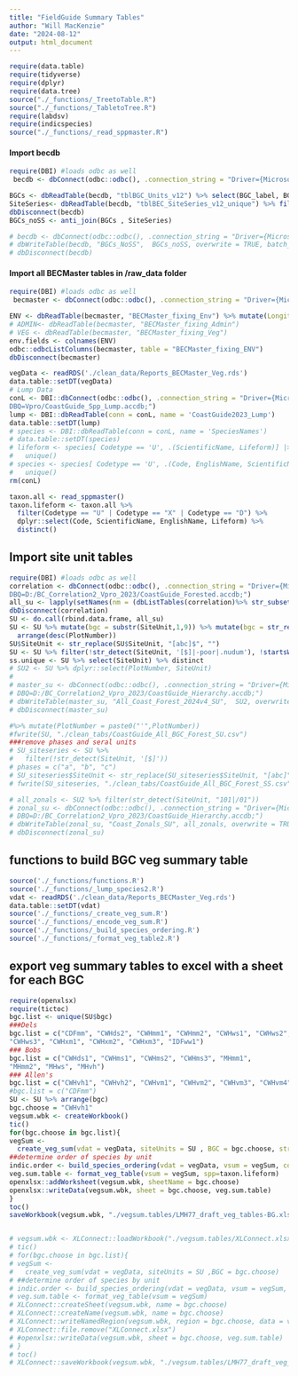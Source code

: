 ```yaml
---
title: "FieldGuide Summary Tables"
author: "Will MacKenzie"
date: "2024-08-12"
output: html_document
---
```


```r
require(data.table)
require(tidyverse)
require(dplyr)
require(data.tree)
source("./_functions/_TreetoTable.R")
source("./_functions/_TabletoTree.R")
require(labdsv)
require(indicspecies)
source("./_functions/_read_sppmaster.R")
```

#### Import becdb
```r
require(DBI) #loads odbc as well
 becdb <- dbConnect(odbc::odbc(), .connection_string = "Driver={Microsoft Access Driver (*.mdb, *.accdb)}; DBQ=D:/BECdb_Working/BECdb_ver12_2021_reduced.accdb;")

BGCs <- dbReadTable(becdb, "tblBGC_Units_v12") %>% select(BGC_label, BGC_NoSpace, BGC_Zone)
SiteSeries<- dbReadTable(becdb, "tblBEC_SiteSeries_v12_unique") %>% filter(Status == "Current") %>% select(BGC_NoSpace, SS_NoSpace, SS_Label)
dbDisconnect(becdb)
BGCs_noSS <- anti_join(BGCs , SiteSeries)

# becdb <- dbConnect(odbc::odbc(), .connection_string = "Driver={Microsoft Access Driver (*.mdb, *.accdb)}; DBQ=D:/BECdb_Working/BECdb_ver12_2021_reduced.accdb;")
# dbWriteTable(becdb, "BGCs_NoSS",  BGCs_noSS, overwrite = TRUE, batch_rows = 1)
# dbDisconnect(becdb)
```

#### Import all BECMaster tables in /raw_data folder
```r
require(DBI) #loads odbc as well
 becmaster <- dbConnect(odbc::odbc(), .connection_string = "Driver={Microsoft Access Driver (*.mdb, *.accdb)}; DBQ=D:/GitHub/BECMaster_Cleaning/updated_vpro/BECMaster_fixing.accdb;")

ENV <- dbReadTable(becmaster, "BECMaster_fixing_Env") %>% mutate(Longitude = ifelse(Longitude<0, Longitude, 0-Longitude))
# ADMIN<- dbReadTable(becmaster, "BECMaster_fixing_Admin")
# VEG <- dbReadTable(becmaster, "BECMaster_fixing_Veg")
env.fields <- colnames(ENV)
odbc::odbcListColumns(becmaster, table = "BECMaster_fixing_ENV")
dbDisconnect(becmaster)

vegData <- readRDS('./clean_data/Reports_BECMaster_Veg.rds')
data.table::setDT(vegData)
# Lump Data
conL <- DBI::dbConnect(odbc::odbc(), .connection_string = "Driver={Microsoft Access Driver (*.mdb, *.accdb)};
DBQ=Vpro/CoastGuide_Spp_Lump.accdb;")
lump <- DBI::dbReadTable(conn = conL, name = 'CoastGuide2023_Lump')
data.table::setDT(lump)
# species <- DBI::dbReadTable(conn = conL, name = 'SpeciesNames')
# data.table::setDT(species)
# lifeform <- species[ Codetype == 'U', .(ScientificName, Lifeform)] |> 
#   unique()
# species <- species[ Codetype == 'U', .(Code, EnglishName, ScientificName)] |> 
#   unique()
rm(conL)

taxon.all <- read_sppmaster()
taxon.lifeform <- taxon.all %>%
  filter(Codetype == "U" | Codetype == "X" | Codetype == "D") %>%
  dplyr::select(Code, ScientificName, EnglishName, Lifeform) %>%
  distinct()
```

## Import site unit tables
```r
require(DBI) #loads odbc as well
correlation <- dbConnect(odbc::odbc(), .connection_string = "Driver={Microsoft Access Driver (*.mdb, *.accdb)}; 
DBQ=D:/BC_Correlation2_Vpro_2023/CoastGuide_Forested.accdb;")
all_su <- lapply(setNames(nm = (dbListTables(correlation)%>% str_subset("_SU"))), dbReadTable, conn = correlation)
dbDisconnect(correlation)
SU <- do.call(rbind.data.frame, all_su)
SU <- SU %>% mutate(bgc = substr(SiteUnit,1,9)) %>% mutate(bgc = str_replace_all(string=bgc, pattern=" ", repl=""), SiteUnit = str_replace_all(string=SiteUnit, pattern=" ", repl="") ) %>% drop_na() %>% distinct(PlotNumber, .keep_all = TRUE) %>% 
  arrange(desc(PlotNumber))
SU$SiteUnit <- str_replace(SU$SiteUnit, "[abc]$", "")
SU <- SU %>% filter(!str_detect(SiteUnit, '[$]|-poor|.nudum'), !startsWith(SiteUnit,'x'))
ss.unique <- SU %>% select(SiteUnit) %>% distinct
# SU2 <- SU %>% dplyr::select(PlotNumber, SiteUnit)
# 
# master_su <- dbConnect(odbc::odbc(), .connection_string = "Driver={Microsoft Access Driver (*.mdb, *.accdb)}; 
# DBQ=D:/BC_Correlation2_Vpro_2023/CoastGuide_Hierarchy.accdb;")
# dbWriteTable(master_su, "All_Coast_Forest_2024v4_SU",  SU2, overwrite = TRUE, batch_rows = 1, row.names = FALSE)
# dbDisconnect(master_su)

#%>% mutate(PlotNumber = paste0("'",PlotNumber))
#fwrite(SU, "./clean_tabs/CoastGuide_All_BGC_Forest_SU.csv")
###remove phases and seral units
# SU_siteseries <- SU %>% 
#   filter(!str_detect(SiteUnit, '[$]'))
# phases = c("a", "b", "c")
# SU_siteseries$SiteUnit <- str_replace(SU_siteseries$SiteUnit, "[abc]", "")
# fwrite(SU_siteseries, "./clean_tabs/CoastGuide_All_BGC_Forest_SS.csv")

# all_zonals <- SU2 %>% filter(str_detect(SiteUnit, "101|/01"))
# zonal_su <- dbConnect(odbc::odbc(), .connection_string = "Driver={Microsoft Access Driver (*.mdb, *.accdb)}; 
# DBQ=D:/BC_Correlation2_Vpro_2023/CoastGuide_Hierarchy.accdb;")
# dbWriteTable(zonal_su, "Coast_Zonals_SU", all_zonals, overwrite = TRUE, batch_rows = 1, row.names = FALSE)
# dbDisconnect(zonal_su)

```
## functions to build BGC veg summary table
```r
source('./_functions/functions.R')
source('./_functions/_lump_species2.R')
vdat <- readRDS('./clean_data/Reports_BECMaster_Veg.rds')
data.table::setDT(vdat)
source('./_functions/_create_veg_sum.R')
source('./_functions/_encode_veg_sum.R')
source('./_functions/_build_species_ordering.R')
source('./_functions/_format_veg_table2.R')
```

## export veg summary tables to excel with a sheet for each BGC
```r
require(openxlsx)
require(tictoc)
bgc.list <- unique(SU$bgc)
###Dels
bgc.list = c("CDFmm", "CWHds2", "CWHmm1", "CWHmm2", "CWHws1", "CWHws2",
"CWHws3", "CWHxm1", "CWHxm2", "CWHxm3", "IDFww1")
### Bobs
bgc.list = c("CWHds1", "CWHms1", "CWHms2", "CWHms3", "MHmm1",
"MHmm2", "MHws", "MHvh")
### Allen's
bgc.list = c("CWHvh1", "CWHvh2", "CWHvm1", "CWHvm2", "CWHvm3", "CWHvm4", "CWHwm")
#bgc.list = c("CDFmm")
SU <- SU %>% arrange(bgc)
bgc.choose = "CWHvh1"
vegsum.wbk <- createWorkbook()
tic()
for(bgc.choose in bgc.list){
vegSum <- 
  create_veg_sum(vdat = vegData, siteUnits = SU , BGC = bgc.choose, strata.by = "Layer")
##determine order of species by unit
indic.order <- build_species_ordering(vdat = vegData, vsum = vegSum, code.lump=lump, siteUnits = SU, BGC = bgc.choose)
veg.sum.table <- format_veg_table(vsum = vegSum, spp=taxon.lifeform)
openxlsx::addWorksheet(vegsum.wbk, sheetName = bgc.choose)
openxlsx::writeData(vegsum.wbk, sheet = bgc.choose, veg.sum.table) 
}
toc()
saveWorkbook(vegsum.wbk, "./vegsum.tables/LMH77_draft_veg_tables-BG.xlsx", overwrite = TRUE)


# vegsum.wbk <- XLConnect::loadWorkbook("./vegsum.tables/XLConnect.xlsx", create = TRUE)
# tic()
# for(bgc.choose in bgc.list){
# vegSum <- 
#   create_veg_sum(vdat = vegData, siteUnits = SU ,BGC = bgc.choose)
# ##determine order of species by unit
# indic.order <- build_species_ordering(vdat = vegData, vsum = vegSum, code.lump=lump, siteUnits = SU, BGC = bgc.choose)
# veg.sum.table <- format_veg_table(vsum = vegSum)
# XLConnect::createSheet(vegsum.wbk, name = bgc.choose)
# XLConnect::createName(vegsum.wbk, name = bgc.choose)
# XLConnect::writeNamedRegion(vegsum.wbk, region = bgc.choose, data = veg.sum.table)
# XLConnect::file.remove("XLConnect.xlsx")
# #openxlsx::writeData(vegsum.wbk, sheet = bgc.choose, veg.sum.table) 
# }
# toc()
# XLConnect::saveWorkbook(vegsum.wbk, "./vegsum.tables/LMH77_draft_veg_tables2.xlsx", overwrite = TRUE)

```



